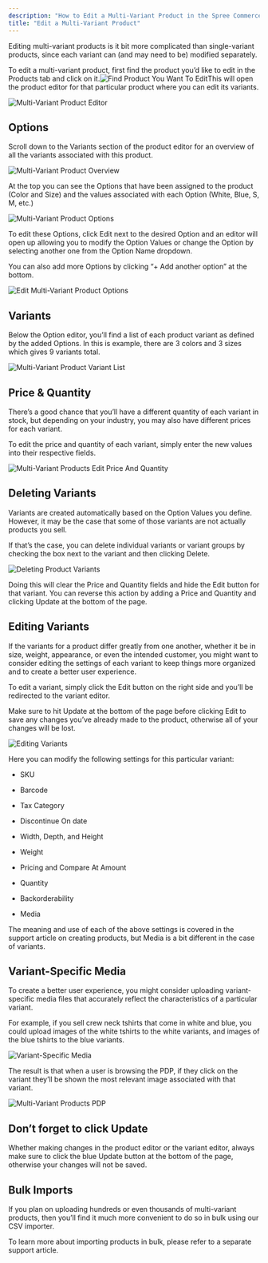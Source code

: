 ```yaml
---
description: "How to Edit a Multi-Variant Product in the Spree Commerce open-source eCommerce platform"
title: "Edit a Multi-Variant Product"
---
```


Editing multi-variant products is it bit more complicated than single-variant products, since each variant can (and may need to be) modified separately.

To edit a multi-variant product, first find the product you’d like to edit in the Products tab and click on it.<img alt="Find Product You Want To Edit" classname="block dark:hidden" src="https://vendo-production-res.cloudinary.com/image/upload/w_1920/q_auto/v1733827044/docs/Products/Edit%20a%20Multi-Variant%20Product/2.1.3.2.1_Editing_Multi-Variant_Products_-_Find_Product_You_Want_To_Edit_wkr4r7.png" />This will open the product editor for that particular product where you can edit its variants.

<img alt="Multi-Variant Product Editor" classname="block dark:hidden" src="https://vendo-production-res.cloudinary.com/image/upload/w_1920/q_auto/v1733827045/docs/Products/Edit%20a%20Multi-Variant%20Product/2.1.3.2.2_Editing_Multi-Variant_Products_-_Product_Editor_nsbn4t.png" />

## Options

Scroll down to the Variants section of the product editor for an overview of all the variants associated with this product.

<img alt="Multi-Variant Product Overview" classname="block dark:hidden" src="https://vendo-production-res.cloudinary.com/image/upload/w_1920/q_auto/v1733827044/docs/Products/Edit%20a%20Multi-Variant%20Product/2.1.3.2.3_Editing_Multi-Variant_Products_-_Variant_Overview_qgsc9b.png" />

At the top you can see the Options that have been assigned to the product (Color and Size) and the values associated with each Option (White, Blue, S, M, etc.)

<img alt="Multi-Variant Product Options" classname="block dark:hidden" src="https://vendo-production-res.cloudinary.com/image/upload/w_1920/q_auto/v1733827044/docs/Products/Edit%20a%20Multi-Variant%20Product/2.1.3.2.4_Editing_Multi-Variant_Products_-_Options_gvbhx6.png" />

To edit these Options, click Edit next to the desired Option and an editor will open up allowing you to modify the Option Values or change the Option by selecting another one from the Option Name dropdown.

You can also add more Options by clicking “+ Add another option” at the bottom.

<img alt="Edit Multi-Variant Product Options" classname="block dark:hidden" src="https://vendo-production-res.cloudinary.com/image/upload/w_1920/q_auto/v1733827044/docs/Products/Edit%20a%20Multi-Variant%20Product/2.1.3.2.5_Editing_Multi-Variant_Products_-_Edit_Options_kuwwxq.png" />

## Variants

Below the Option editor, you’ll find a list of each product variant as defined by the added Options. In this is example, there are 3 colors and 3 sizes which gives 9 variants total.

<img alt="Multi-Variant Product Variant List" classname="block dark:hidden" src="https://vendo-production-res.cloudinary.com/image/upload/w_1920/q_auto/v1733827044/docs/Products/Edit%20a%20Multi-Variant%20Product/2.1.3.2.5_Editing_Multi-Variant_Products_-_Variant_List_abjuth.png" />

## Price & Quantity

There’s a good chance that you’ll have a different quantity of each variant in stock, but depending on your industry, you may also have different prices for each variant.

To edit the price and quantity of each variant, simply enter the new values into their respective fields.

<img alt="Multi-Variant Products Edit Price And Quantity" classname="block dark:hidden" src="https://vendo-production-res.cloudinary.com/image/upload/w_1920/q_auto/v1733827045/docs/Products/Edit%20a%20Multi-Variant%20Product/2.1.3.2.6_Editing_Multi-Variant_Products_-_Edit_Price_And_Quantity_vzbctt.png" />

## Deleting Variants

Variants are created automatically based on the Option Values you define. However, it may be the case that some of those variants are not actually products you sell.

If that’s the case, you can delete individual variants or variant groups by checking the box next to the variant and then clicking Delete.

<img alt="Deleting Product Variants" classname="block dark:hidden" src="https://vendo-production-res.cloudinary.com/image/upload/w_1920/q_auto/v1733827045/docs/Products/Edit%20a%20Multi-Variant%20Product/2.1.3.2.7_Editing_Multi-Variant_Products_-_Deleting_Variants_kz5ozy.png" />

Doing this will clear the Price and Quantity fields and hide the Edit button for that variant. You can reverse this action by adding a Price and Quantity and clicking Update at the bottom of the page.

## Editing Variants

If the variants for a product differ greatly from one another, whether it be in size, weight, appearance, or even the intended customer, you might want to consider editing the settings of each variant to keep things more organized and to create a better user experience.

To edit a variant, simply click the Edit button on the right side and you’ll be redirected to the variant editor.

<Warning>Make sure to hit Update at the bottom of the page before clicking Edit to save any changes you’ve already made to the product, otherwise all of your changes will be lost.</Warning>

<img alt="Editing Variants" classname="block dark:hidden" src="https://vendo-production-res.cloudinary.com/image/upload/w_1920/q_auto/v1733827046/docs/Products/Edit%20a%20Multi-Variant%20Product/2.1.3.2.8_Editing_Multi-Variants_Products_-_Editing_Variants_sbn1id.png" />

Here you can modify the following settings for this particular variant:

* SKU

* Barcode

* Tax Category

* Discontinue On date

* Width, Depth, and Height

* Weight

* Pricing and Compare At Amount

* Quantity

* Backorderability

* Media

The meaning and use of each of the above settings is covered in the support article on creating products, but Media is a bit different in the case of variants.

## Variant-Specific Media

To create a better user experience, you might consider uploading variant-specific media files that accurately reflect the characteristics of a particular variant.

For example, if you sell crew neck tshirts that come in white and blue, you could upload images of the white tshirts to the white variants, and images of the blue tshirts to the blue variants.

<img alt="Variant-Specific Media" classname="block dark:hidden" src="https://vendo-production-res.cloudinary.com/image/upload/w_1920/q_auto/v1733827046/docs/Products/Edit%20a%20Multi-Variant%20Product/2.1.3.2.9_Editing_Multi-Variant_Products_-_Variant-Specific_Media_wzmyaa.png" />

The result is that when a user is browsing the PDP, if they click on the variant they’ll be shown the most relevant image associated with that variant.

<img alt="Multi-Variant Products PDP" classname="block dark:hidden" src="https://vendo-production-res.cloudinary.com/image/upload/w_1920/q_auto/v1733827047/docs/Products/Edit%20a%20Multi-Variant%20Product/2.1.3.2.10_Editing_Multi-Variant_Products_-_PDP_pascgm.png" />

## Don’t forget to click Update

Whether making changes in the product editor or the variant editor, always make sure to click the blue Update button at the bottom of the page, otherwise your changes will not be saved.

## Bulk Imports

If you plan on uploading hundreds or even thousands of multi-variant products, then you’ll find it much more convenient to do so in bulk using our CSV importer.

To learn more about importing products in bulk, please refer to a separate support article.